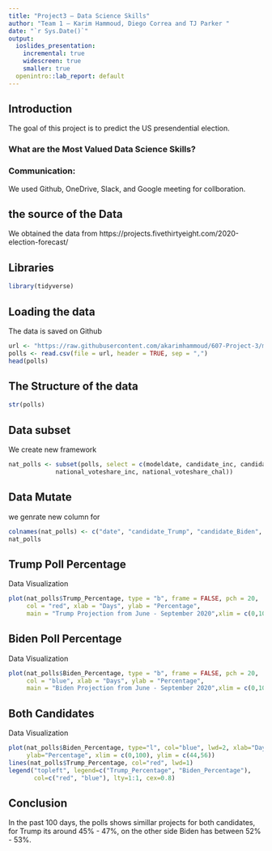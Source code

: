 ```yaml
---
title: "Project3 – Data Science Skills"
author: "Team 1 – Karim Hammoud, Diego Correa and TJ Parker "
date: "`r Sys.Date()`"
output:
  ioslides_presentation:
    incremental: true
    widescreen: true
    smaller: true
  openintro::lab_report: default
---
```


## Introduction
The goal of this project is to predict the US presendential election.


### What are the Most Valued Data Science Skills?



### Communication:

We used Github, OneDrive, Slack, and Google meeting for collboration.

## the source of the Data

We obtained the data from https://projects.fivethirtyeight.com/2020-election-forecast/

## Libraries
```r
library(tidyverse)
```

## Loading the data

The data is saved on Github
```r
url <- "https://raw.githubusercontent.com/akarimhammoud/607-Project-3/master/presidential_national_toplines_2020.csv"
polls <- read.csv(file = url, header = TRUE, sep = ",")
head(polls)
```


## The Structure of the data

```r
str(polls)
```

## Data subset

We create new framework

```r
nat_polls <- subset(polls, select = c(modeldate, candidate_inc, candidate_chal,
             national_voteshare_inc, national_voteshare_chal))
```

## Data Mutate

we genrate new column for

```r

colnames(nat_polls) <- c("date", "candidate_Trump", "candidate_Biden", "Trump_Percentage", "Biden_Percentage")
nat_polls
```

## Trump Poll Percentage

Data Visualization

```r
plot(nat_polls$Trump_Percentage, type = "b", frame = FALSE, pch = 20,
     col = "red", xlab = "Days", ylab = "Percentage", 
     main = "Trump Projection from June - September 2020",xlim = c(0,100))
```

## Biden Poll Percentage

Data Visualization

```r
plot(nat_polls$Biden_Percentage, type = "b", frame = FALSE, pch = 20, 
     col = "blue", xlab = "Days", ylab = "Percentage", 
     main = "Biden Projection from June - September 2020",xlim = c(0,100))
```

## Both Candidates

Data Visualization

```r
plot(nat_polls$Biden_Percentage, type="l", col="blue", lwd=2, xlab="Days",
     ylab="Percentage", xlim = c(0,100), ylim = c(44,56))
lines(nat_polls$Trump_Percentage, col="red", lwd=1)
legend("topleft", legend=c("Trump_Percentage", "Biden_Percentage"),
       col=c("red", "blue"), lty=1:1, cex=0.8)
```

## Conclusion

In the past 100 days, the polls shows simillar projects for both candidates, for Trump its around 45% - 47%, on the other side Biden has between 52% - 53%.
